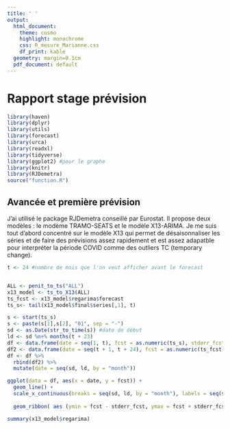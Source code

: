 ```yaml
---
title: ' '
output:
  html_document:
    theme: cosmo
    highlight: monochrome
    css: R_mesure_Marianne.css
    df_print: kable
  geometry: margin=0.1cm
  pdf_document: default
---
```

# Rapport stage prévision 


```r
library(haven)
library(dplyr)
library(utils)
library(forecast)
library(urca)
library(readxl)
library(tidyverse)
library(ggplot2) #pour le graphe
library(knitr)
library(RJDemetra)
source("function.R")
```

## Avancée et première prévision

J'ai utilisé le package RJDemetra conseillé par Eurostat. Il propose deux modèles : le modème TRAMO-SEATS et le modèle X13-ARIMA. Je me suis tout d'abord concentré sur le modèle X13 qui permet de désaisonnaliser les séries et de faire des prévisions assez rapidement et est assez adapatble pour interpréter la période COVID comme des outliers TC (temporary change). 




```r
t <- 24 #nombre de mois que l'on veut afficher avant le forecast


ALL <- penit_to_ts("ALL")
x13_model <- ts_to_X13(ALL)
ts_fcst <- x13_model$regarima$forecast
ts_s<- tail(x13_model$final$series[,1], t)

s <- start(ts_s)
s <- paste(s[1],s[2], "01", sep = "-")
sd <- as.Date(str_to_time(s)) #date de début
ld <- sd %m+% months(t + 23)
df <- data.frame(date = seq(1, t), fcst = as.numeric(ts_s), stderr_fcst = NA) 
df2 <- data.frame(date = seq(t + 1, t + 24), fcst = as.numeric(ts_fcst[,1]), stderr_fcst = as.numeric(ts_fcst[,2]))
df <- df %>%
  rbind(df2) %>%
  mutate(date = seq(sd, ld, by = "month"))

ggplot(data = df, aes(x = date, y = fcst)) + 
  geom_line() + 
  scale_x_continuous(breaks = seq(sd, ld, by = "month"), labels = seq(sd, ld, by = "month")) +
 
  geom_ribbon( aes (ymin = fcst - stderr_fcst, ymax = fcst + stderr_fcst), alpha = 0.2)

summary(x13_model$regarima)
```




